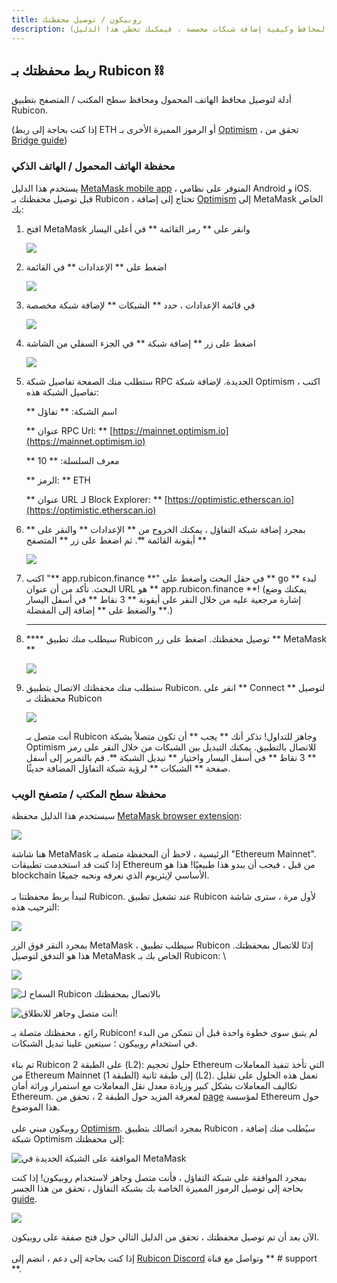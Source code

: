 ```yaml
---
title: روبيكون / توصيل محفظتك
description: توصيل محفظة إلى روبيكون لأول مرة. (إذا كنت معتادا على المحافظ وكيفية إضافة شبكات مخصصة ، فيمكنك تخطي هذا الدليل)
---
```



## ربط محفظتك بـ Rubicon ⛓️

أدلة لتوصيل محافظ الهاتف المحمول ومحافظ سطح المكتب / المتصفح بتطبيق Rubicon.

(إذا كنت بحاجة إلى ربط ETH أو الرموز المميزة الأخرى بـ [Optimism](https://www.optimism.io/) ، تحقق من [Bridge guide](../bridge/bridging-to-optimism.md))

### محفظة الهاتف المحمول / الهاتف الذكي

يستخدم هذا الدليل [MetaMask mobile app](https://metamask.io/download.html) ، المتوفر على نظامي Android و iOS. قبل توصيل محفظتك بـ Rubicon ، تحتاج إلى إضافة [Optimism](https://www.optimism.io/) إلى MetaMask الخاص بك:

1. افتح MetaMask وانقر على ** رمز القائمة ** في أعلى اليسار

    ![](</assets/image(110).png>)


2. اضغط على ** الإعدادات ** في القائمة

    ![](</assets/image(92).png>)


3. في قائمة الإعدادات ، حدد ** الشبكات ** لإضافة شبكة مخصصة

    ![](</assets/image(59).png>)


4. اضغط على زر ** إضافة شبكة ** في الجزء السفلي من الشاشة

    ![](</assets/image(79).png>)


5. ستطلب منك الصفحة تفاصيل شبكة RPC الجديدة. لإضافة شبكة Optimism ، اكتب تفاصيل الشبكة هذه:

    ** اسم الشبكة: ** تفاؤل

    ** عنوان RPC Url: ** [https://mainnet.optimism.io](https://mainnet.optimism.io)

    ** معرف السلسلة: ** 10

    ** الرمز: ** ETH

    ** عنوان URL لـ Block Explorer: ** [https://optimistic.etherscan.io](https://optimistic.etherscan.io)


6. بمجرد إضافة شبكة التفاؤل ، يمكنك الخروج من ** الإعدادات ** والنقر على ** أيقونة القائمة **. ثم اضغط على زر ** المتصفح **

    ![](</assets/image(73).png>)


7. اكتب "** app.rubicon.finance **" في حقل البحث واضغط على ** go ** لبدء البحث. تأكد من أن عنوان URL هو ** app.rubicon.finance **! (يمكنك وضع إشارة مرجعية عليه من خلال النقر على أيقونة ** 3 نقاط ** في أسفل اليسار والضغط على ** إضافة إلى المفضلة **.)

    ****
8. **** سيطلب منك تطبيق Rubicon توصيل محفظتك. اضغط على زر ** MetaMask **

    ![](</assets/image(116).png>)


9. ستطلب منك محفظتك الاتصال بتطبيق Rubicon. انقر على ** Connect ** لتوصيل محفظتك بـ Rubicon

    ![](</assets/image(78).png>)



    أنت متصل بـ Rubicon وجاهز للتداول! تذكر أنك ** يجب ** أن تكون متصلاً بشبكة Optimism للاتصال بالتطبيق. يمكنك التبديل بين الشبكات من خلال النقر على رمز ** 3 نقاط ** في أسفل اليسار واختيار ** تبديل الشبكة **. قم بالتمرير إلى أسفل صفحة ** الشبكات ** لرؤية شبكة التفاؤل المضافة حديثًا.

### محفظة سطح المكتب / متصفح الويب

سيستخدم هذا الدليل محفظة [MetaMask browser extension](https://metamask.io/download.html):

![](</assets/image(13).png>)

هنا شاشة MetaMask الرئيسية ، لاحظ أن المحفظة متصلة بـ "Ethereum Mainnet". إذا كنت قد استخدمت تطبيقات Ethereum من قبل ، فيجب أن يبدو هذا طبيعيًا! هذا هو blockchain الأساسي لإيثريوم الذي نعرفه ونحبه جميعًا. \
\
لنبدأ بربط محفظتنا بـ Rubicon. عند تشغيل تطبيق Rubicon لأول مرة ، سترى شاشة الترحيب هذه:

![](</assets/image(103).png>)

بمجرد النقر فوق الزر MetaMask ، سيطلب تطبيق Rubicon إذنًا للاتصال بمحفظتك. هذا هو التدفق لتوصيل MetaMask الخاص بك بـ Rubicon: \


![](</assets/image(51).png>)

![السماح لـ Rubicon بالاتصال بمحفظتك](</assets/image(67).png>)

![أنت متصل وجاهز للانطلاق!](</assets/image(43).png>)

رائع ، محفظتك متصلة بـ Rubicon! لم يتبق سوى خطوة واحدة قبل أن نتمكن من البدء في استخدام روبيكون ؛ سيتعين علينا تبديل الشبكات. \
\
تم بناء Rubicon على الطبقة 2 (L2): حلول تحجيم Ethereum التي تأخذ تنفيذ المعاملات من Ethereum Mainnet (الطبقة 1) إلى طبقة ثانية (L2). تعمل هذه الحلول على تقليل تكاليف المعاملات بشكل كبير وزيادة معدل نقل المعاملات مع استمرار وراثة أمان Ethereum. لمعرفة المزيد حول الطبقة 2 ، تحقق من [page](https://ethereum.org/en/developers/docs/scaling/layer-2-rollups/) لمؤسسة Ethereum حول هذا الموضوع. \
\
روبيكون مبني على [Optimism](https://optimism.io/). بمجرد اتصالك بتطبيق Rubicon ، سيُطلب منك إضافة شبكة Optimism إلى محفظتك:

![الموافقة على الشبكة الجديدة في MetaMask](</assets/image(82).png>)

بمجرد الموافقة على شبكة التفاؤل ، فأنت متصل وجاهز لاستخدام روبيكون! إذا كنت بحاجة إلى توصيل الرموز المميزة الخاصة بك بشبكة التفاؤل ، تحقق من هذا الجسر [guide](/docs/guides/bridge/bridging-to-optimism).

![](</assets/image(61).png>)

الآن بعد أن تم توصيل محفظتك ، تحقق من الدليل التالي حول فتح صفقة على روبيكون. \
\
إذا كنت بحاجة إلى دعم ، انضم إلى [Rubicon Discord](https://discord.com/invite/E7pS24J) وتواصل مع قناة ** # support **.